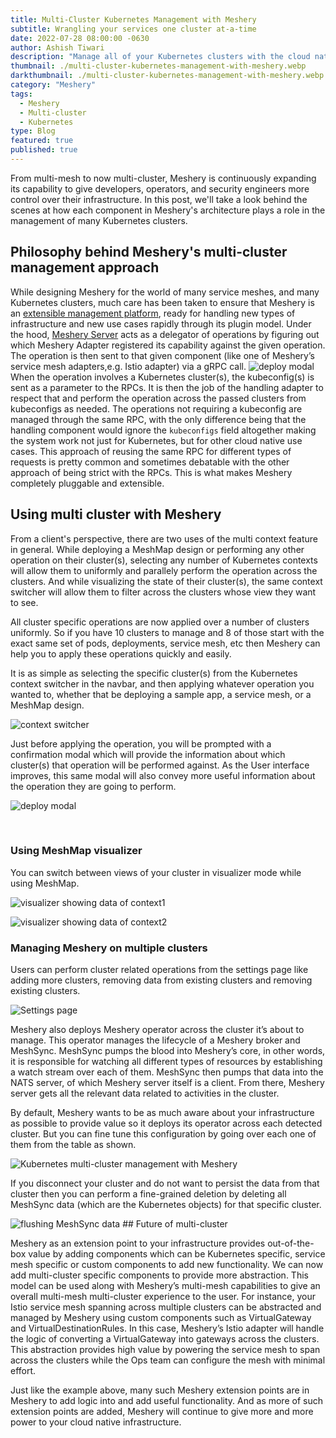 ```yaml
---
title: Multi-Cluster Kubernetes Management with Meshery
subtitle: Wrangling your services one cluster at-a-time
date: 2022-07-28 08:00:00 -0630
author: Ashish Tiwari
description: "Manage all of your Kubernetes clusters with the cloud native management plane, Meshery. Learn how Meshery makes connecting, discovering, and configuring multiple clusters a breeze."
thumbnail: ./multi-cluster-kubernetes-management-with-meshery.webp
darkthumbnail: ./multi-cluster-kubernetes-management-with-meshery.webp
category: "Meshery"
tags:
  - Meshery
  - Multi-cluster
  - Kubernetes
type: Blog
featured: true
published: true
---
```





<BlogWrapper>

<div className="intro">
  <p>
    From multi-mesh to now multi-cluster, <Link to="/meshery">Meshery</Link> is
    continuously expanding its capability to give developers, operators, and
    security engineers more control over their infrastructure. In this post,
    we'll take a look behind the scenes at how each component in Meshery's
    architecture plays a role in the management of many Kubernetes clusters.
  </p>
</div>

## Philosophy behind Meshery's multi-cluster management approach

While designing Meshery for the world of many service meshes, and many Kubernetes clusters, much care has been taken to ensure that Meshery is an <a href="https://docs.meshery.io/extensibility">extensible management platform</a>, ready for handling new types of infrastructure and new use cases rapidly through its plugin model. Under the hood, <a href="https://docs.meshery.io">Meshery Server</a> acts as a delegator of operations by figuring out which Meshery Adapter registered its capability against the given operation. The operation is then sent to that given component (like one of Meshery’s service mesh adapters,e.g. Istio adapter) via a gRPC call. <img src={CoreArch} alt="deploy modal"  className="image-right" /> When the operation involves a Kubernetes cluster(s), the kubeconfig(s) is sent as a parameter to the RPCs. It is then the job of the handling adapter to respect that and perform the operation across the passed clusters from kubeconfigs as needed. The operations not requiring a kubeconfig are managed through the same RPC, with the only difference being that the handling component would ignore the `kubeconfigs` field altogether making the system work not just for Kubernetes, but for other cloud native use cases. This approach of reusing the same RPC for different types of requests is pretty common and sometimes debatable with the other approach of being strict with the RPCs. This is what makes Meshery completely pluggable and extensible.

## Using multi cluster with Meshery

From a client's perspective, there are two uses of the multi context feature in general. While deploying a <Link to="/meshmap">MeshMap</Link> design or performing any other operation on their cluster(s), selecting any number of Kubernetes contexts will allow them to uniformly and parallely perform the operation across the clusters. And while visualizing the state of their cluster(s), the same context switcher will allow them to filter across the clusters whose view they want to see.

All cluster specific operations are now applied over a number of clusters uniformly. So if you have 10 clusters to manage and 8 of those start with the exact same set of pods, deployments, service mesh, etc then <Link to="/meshery">Meshery</Link> can help you to apply these operations quickly and easily.

It is as simple as selecting the specific cluster(s) from the Kubernetes context switcher in the navbar, and then applying whatever operation you wanted to, whether that be deploying a sample app, a service mesh, or a <Link to="/meshmap">MeshMap</Link> design.

<p style={{textAlign: "center"}}>
  <img src={Switcher} alt="context switcher" className="image-center-shadow" />
</p>

Just before applying the operation, you will be prompted with a confirmation modal which will provide the information about which cluster(s) that operation will be performed against. As the User interface improves, this same modal will also convey more useful information about the operation they are going to perform.

<p style={{textAlign: "center"}}>
  <img src={Deploy} alt="deploy modal" className="image-center-shadow" />
</p>

<br />

### Using MeshMap visualizer

You can switch between views of your cluster in visualizer mode while using <Link to="/meshmap">MeshMap</Link>.

<p style={{textAlign: "center"}}>
  <img
    src={Cluster2}
    alt="visualizer showing data of context1"
    className="slides-right"
  />
</p>
<p style={{textAlign: "center"}}>
  <img
    src={Cluster1}
    alt="visualizer showing data of context2"
    className="slides-left"
  />
</p>

### Managing Meshery on multiple clusters

Users can perform cluster related operations from the settings page like adding more clusters, removing data from existing clusters and removing existing clusters.

<img src={Settings} alt="Settings page" className="slides-right" />

Meshery also deploys Meshery operator across the cluster it’s about to manage. This operator manages the lifecycle of a Meshery broker and MeshSync. MeshSync pumps the blood into Meshery’s core, in other words, it is responsible for watching all different types of resources by establishing a watch stream over each of them. MeshSync then pumps that data into the NATS server, of which Meshery server itself is a client. From there, Meshery server gets all the relevant data related to activities in the cluster.

By default, <Link to="/meshery">Meshery</Link> wants to be as much aware about your infrastructure as possible to provide value so it deploys its operator across each detected cluster. But you can fine tune this configuration by going over each one of them from the table as shown.

<img
  src={Cluster}
  alt="Kubernetes multi-cluster management with Meshery"
  className="image-center-shadow"
/>

If you disconnect your cluster and do not want to persist the data from that cluster then you can perform a fine-grained deletion by deleting all MeshSync data (which are the Kubernetes objects) for that specific cluster.

<img src={Flush} alt="flushing MeshSync data" className="image-center-shadow" />
## Future of multi-cluster

Meshery as an extension point to your infrastructure provides out-of-the-box value by adding components which can be Kubernetes specific, service mesh specific or custom components to add new functionality. We can now add multi-cluster specific components to provide more abstraction. This model can be used along with Meshery’s multi-mesh capabilities to give an overall multi-mesh multi-cluster experience to the user. For instance, your Istio service mesh spanning across multiple clusters can be abstracted and managed by Meshery using custom components such as VirtualGateway and VirtualDestinationRules. In this case, Meshery’s Istio adapter will handle the logic of converting a VirtualGateway into gateways across the clusters. This abstraction provides high value by powering the service mesh to span across the clusters while the Ops team can configure the mesh with minimal effort.

Just like the example above, many such Meshery extension points are in Meshery to add logic into and add useful functionality. And as more of such extension points are added, Meshery will continue to give more and more power to your cloud native infrastructure.

</BlogWrapper>
